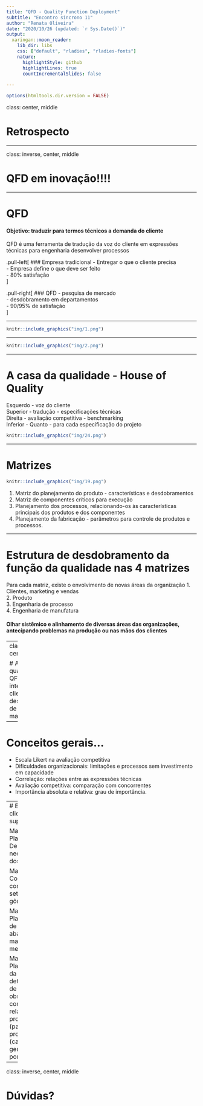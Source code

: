 ```yaml
---
title: "QFD - Quality Function Deployment"
subtitle: "Encontro síncrono 11"
author: "Renata Oliveira"
date: "2020/10/26 (updated: `r Sys.Date()`)"
output:
  xaringan::moon_reader:
    lib_dir: libs
    css: ["default", "rladies", "rladies-fonts"]
    nature:
      highlightStyle: github
      highlightLines: true
      countIncrementalSlides: false
    
---
```


```r
options(htmltools.dir.version = FALSE)
```

class: center, middle

# Retrospecto

---

class: inverse, center, middle

# QFD em inovação!!!!

---

# QFD

#### Objetivo: traduzir para termos técnicos a demanda do cliente
QFD é uma ferramenta de tradução da voz do cliente em expressões técnicas para engenharia desenvolver processos

.pull-left[
### Empresa tradicional
- Entregar o que o cliente precisa   
- Empresa define o que deve ser feito   
- 80% satisfação  
]

.pull-right[
### QFD
- pesquisa de mercado   
- desdobramento em departamentos   
- 90/95% de satisfação   
]

---

```r
knitr::include_graphics("img/1.png")
```

---

```r
knitr::include_graphics("img/2.png")
```

---

# A casa da qualidade - House of Quality

Esquerdo - voz do cliente   
Superior - tradução - especificações técnicas   
Direita - avaliação competitiva - benchmarking   
Inferior - Quanto - para cada especificação do projeto  

```r
knitr::include_graphics("img/24.png")
```

---

# Matrizes

```r
knitr::include_graphics("img/19.png")
```

1. Matriz do planejamento do produto - características e desdobramentos   
2. Matriz de componentes críticos para execução   
3. Planejamento dos processos, relacionando-os às características principais dos produtos e dos componentes   
4. Planejamento da fabricação - parâmetros para controle de produtos e processos.    


---

# Estrutura de desdobramento da função da qualidade nas 4 matrizes

Para cada matriz, existe o envolvimento de novas áreas da organização
1. Clientes, marketing e vendas  
2. Produto   
3. Engenharia de processo   
4. Engenharia de manufatura   

#### Olhar sistêmico e alinhamento de diversas áreas das organizações, antecipando problemas na produção ou nas mãos dos clientes

---
class: inverse, center, middle

# As 4 casas da qualidade do QFD permitem integração entre clientes, P&D&I, desenvolvimento de produto e manufatura.


---

# Conceitos gerais...

- Escala Likert na avaliação competitiva   
- Dificuldades organizacionais: limitações e processos sem investimento em capacidade      
- Correlação: relações entre as expressões técnicas   
- Avaliação competitiva: comparação com concorrentes   
- Importância absoluta e relativa: grau de importância.   

---
# Exemplo: cliente no supermercado

Matriz 1 - Planejamento: Desejos e necessidades dos clientes

Matriz 2 - Componentes: corredores, setores e gôndolas

Matriz 3 - Planejamento de processo: abastecimento, manuseio de mercadorias

Matriz 4 - Planejamento da produção: detalhar fluxo de processos e observar o que controlar em relação ao processo (parâmetros) e produtos (características) gerenciamento por processos. 

---
class: inverse, center, middle

# Dúvidas?
